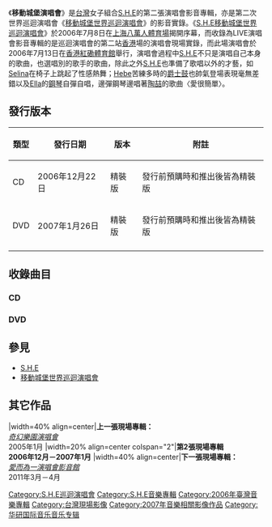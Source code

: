{{Infobox Album 
| Name		= 移動城堡演唱會
| Type		= 演唱會專輯
| Artist	= [[S.H.E|S.H.E]] 
| Cover		= Perfect3 tour in HK.jpg
| Released  	= 2006年12月22日（CD）<br />2007年1月26日（DVD）
| Format  	= [[CD|CD]]、[[DVD|DVD]]
| Recorded	= 2006年7月13日
| Length        = 2:10:00（CD）<br />2:45:00（DVD）
| Genre		= [[華語流行音樂|華語流行音樂]] 
| Label		= [[華研國際音樂|華研國際音樂]]、[[EMI|EMI]]、[[维高文化|维高文化]]
| venue         = [[紅磡體育館|紅磡體育館]]
| Producer	= 
| Reviews       = 
| Last album	= 
| This album	= 
| Next album	= 
| Misc = {{Extra chronology 
| Artist = [[S.H.E|S.H.E]]演唱會專輯
| Type = 演唱會專輯
| Last album = ''[[奇幻樂園演唱會_(專輯)|奇幻樂園台北演唱會]]''<br />（2005）
| This album = '''移動城堡演唱會Live@HK紅磡體育館'''<br />（2006～2007）
| Next album = ''[[愛而為一演唱會影音館|愛而為一演唱會影音館]]''<br />（2011）
}}
}}

《'''移動城堡演唱會'''》是[[台灣|台灣]]女子組合[[S.H.E|S.H.E]]的第二張演唱會影音專輯，亦是第二次世界巡迴演唱會《[[移動城堡世界巡迴演唱會|移動城堡世界巡迴演唱會]]》的影音實錄。《[[移動城堡世界巡迴演唱會|S.H.E移動城堡世界巡迴演唱會]]》於2006年7月8日在[[上海八萬人體育場|上海八萬人體育場]]揭開序幕，而收錄為LIVE演唱會影音專輯的是巡迴演唱會的第二站[[香港|香港]]場的演唱會現場實錄，而此場演唱會於2006年7月13日在[[香港|香港]][[紅磡體育館|紅磡體育館]]舉行，演唱會過程中[[S.H.E|S.H.E]]不只是演唱自己本身的歌曲，也選唱別的歌手的歌曲，除此之外[[S.H.E|S.H.E]]也準備了歌唱以外的才藝，如[[任家萱|Selina]]在椅子上跳起了性感熱舞；[[田馥甄|Hebe]]苦練多時的[[爵士鼓|爵士鼓]]也帥氣登場表現毫無差錯以及[[陳嘉樺|Ella]]的[[鋼琴|鋼琴]]自彈自唱，邊彈鋼琴邊唱著[[陶喆|陶喆]]的歌曲〈愛很簡單〉。

== 發行版本 ==

{| class="wikitable"
!類型!!發行日期!!版本!!附註
|-
| CD
| 2006年12月22日
| 精裝版
| 發行前預購時和推出後皆為精裝版
|-
| DVD
| 2007年1月26日
| 精裝版
| 發行前預購時和推出後皆為精裝版
|-
|}

== 收錄曲目 ==

=== CD ===
{{hidden
| headercss = background: #ccccff; font-size: 100%; width: 70%;
| contentcss = text-align: left; font-size: 100%; width: 70%;
| header = 曲目
| content =
* CD 1
# INTRO+戀人未滿
# 不想長大
# REMEMBER
# 星光
# ELLA的娃娃兵進行曲
# 愛呢
# 天灰
# 不做你的朋友
# Selina Solo Dancing Show
# 對號入座
# SUPER MODEL
# Talking I
# BELIEF
# 花都開好了
# 三國戀/TANK
# 獨唱情歌/TANK+Selina
# 十面埋伏
# 痛快
* CD 2
# Talking II
# 還是會寂寞/Selina
# She's The One/Hebe
# 陰天/Ella
# 情人
# Talking III
# 白色戀歌
# 別說對不起
# 愛很簡單(Ella Solo)
# 候鳥
# 波斯貓
# Ring Ring Ring
# 美麗新世界
# Talking IV
# 魔力(歌迷版)
# 遠方
# 我愛你
# Hebe Drum Solo
# Super Star
# Ending
*BONUS DVD
# S.H.E「當我們同在一起」五周年同樂會精華
}}

=== DVD ===
{{hidden
| headercss = background: #ccccff; font-size: 100%; width: 70%;
| contentcss = text-align: left; font-size: 100%; width: 70%;
| header = 曲目
| content =
* DVD 1
# INTRO+戀人未滿
# 不想長大
# REMEMBER
# 星光
# ELLA的娃娃兵進行曲
# 愛呢
# 天灰
# 不作你的朋友
# Selina Solo Dancing Show
# 對號入座
# SUPER MODEL
# Talking I
# BELIEF
# 花都開好了
# 三國戀/TANK
# 獨唱情歌/TANK+Selina
# 十面埋伏
# 痛快
* DVD 2
# Talking II
# 還是會寂寞/Selina
# She's The One/Hebe
# 陰天/Ella
# 情人
# Talking III
# 白色戀歌
# 別說對不起
# 愛很簡單(Ella Solo)
# 候鳥
# 波斯貓
# Ring Ring Ring
# 美麗新世界
# Talking IV
# 魔力(歌迷版)
# 遠方
# 我愛你
# Hebe Drum Solo
# SUPER STAR
# Ending
*BONUS： 
# 城堡的機密
}}

== 參見 ==
*[[S.H.E|S.H.E]]
*[[移動城堡世界巡迴演唱會|移動城堡世界巡迴演唱會]]

== 其它作品 ==
{{start box}}
|width=40% align=center|'''上一張現場專輯：'''<br />''[[奇幻樂園演唱會_(專輯)|奇幻樂園演唱會]]''<br />2005年1月
|width=20% align=center colspan="2"|'''第2張現場專輯'''<br />'''2006年12月－2007年1月'''
|width=40% align=center|'''下一張現場專輯：'''<br />''[[愛而為一演唱會影音館|愛而為一演唱會影音館]]''<br />2011年3月－4月
{{end box}}

{{S.H.E|state=collapsed}}
[[Category:S.H.E巡迴演唱會|Category:S.H.E巡迴演唱會]]
[[Category:S.H.E音樂專輯|Category:S.H.E音樂專輯]]
[[Category:2006年臺灣音樂專輯|Category:2006年臺灣音樂專輯]]
[[Category:台灣現場影像|Category:台灣現場影像]]
[[Category:2007年音樂相關影像作品|Category:2007年音樂相關影像作品]]
[[Category:华研国际音乐音乐专辑|Category:华研国际音乐音乐专辑]]